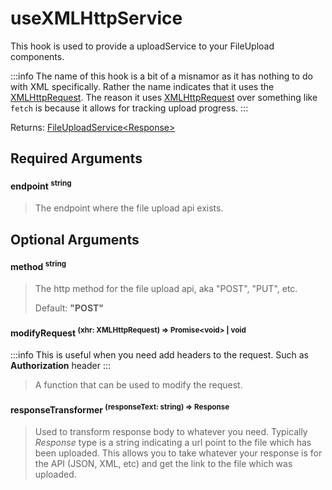 # useXMLHttpService

This hook is used to provide a uploadService to your FileUpload components.

:::info
The name of this hook is a bit of a misnamor as it has nothing to do with XML specifically. Rather the name indicates that it uses
the [XMLHttpRequest](https://developer.mozilla.org/en-US/docs/Web/API/XMLHttpRequest). 
The reason it uses [XMLHttpRequest](https://developer.mozilla.org/en-US/docs/Web/API/XMLHttpRequest) over 
something like `fetch` is because it allows for tracking upload progress.
:::

Returns: [FileUploadService\<Response\>](../types/FileUploadService)

## Required Arguments

#### endpoint <sup>string</sup>
> The endpoint where the file upload api exists.

## Optional Arguments 


#### method <sup>string</sup>
> The http method for the file upload api, aka "POST", "PUT", etc.
>
> Default: **"POST"**

#### modifyRequest <sup>(xhr: XMLHttpRequest) => Promise\<void\> | void</sup>
:::info
This is useful when you need add headers to the request. Such as **Authorization** header
:::
> A function that can be used to modify the request. 

#### responseTransformer <sup>(responseText: string) => Response</sup>
> Used to transform response body to whatever you need. Typically *Response* type is a string indicating a url point to the file which has been uploaded.
> This allows you to take whatever your response is for the API (JSON, XML, etc) and get the link to the file which was uploaded.

